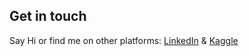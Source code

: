 ## Get in touch
Say Hi or find me on other platforms: [LinkedIn](https://www.linkedin.com/in/soumyadip-sarkar-173901183/) & [Kaggle](https://www.kaggle.com/soumya9977)
